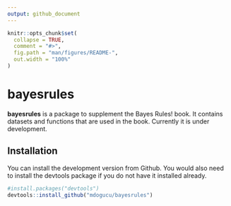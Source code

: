 ```yaml
---
output: github_document
---
```


<!-- README.md is generated from README.Rmd. Please edit that file -->

```r
knitr::opts_chunk$set(
  collapse = TRUE,
  comment = "#>",
  fig.path = "man/figures/README-",
  out.width = "100%"
)
```
# bayesrules

<!-- badges: start -->
<!-- badges: end -->

**bayesrules** is a package to supplement the Bayes Rules! book. It contains datasets and functions that are used in the book. Currently it is under development.


## Installation

You can install the development version from Github. You would also need to install the devtools package if you do not have it installed already.

``` r
#install.packages("devtools") 
devtools::install_github("mdogucu/bayesrules")
```


